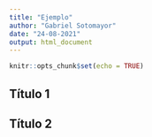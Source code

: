 ---
title: "Ejemplo"
author: "Gabriel Sotomayor"
date: "24-08-2021"
output: html_document
---

```{r setup, include=FALSE}
knitr::opts_chunk$set(echo = TRUE)
```

## Título 1
## Título 2
